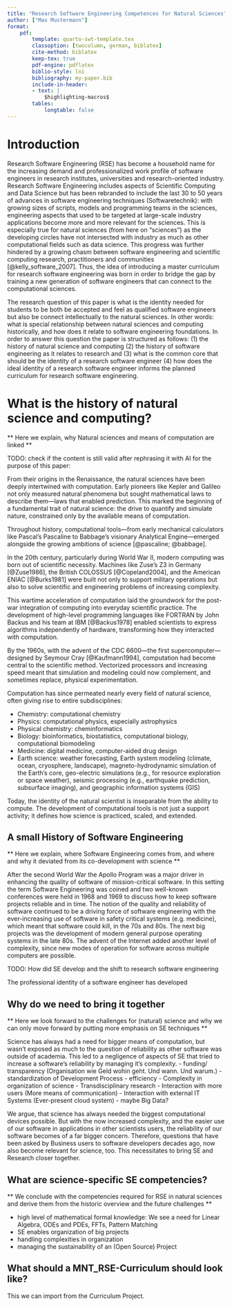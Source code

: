 ```yaml
---
title: "Research Software Engineering Competences for Natural Sciences"
author: ["Max Mustermann"]
format:
    pdf:
        template: quarto-swt-template.tex
        classoption: [twocolumn, german, biblatex]
        cite-method: biblatex
        keep-tex: true
        pdf-engine: pdflatex
        biblio-style: lni
        bibliography: my-paper.bib
        include-in-header:
        - text: |
            $highlighting-macros$
        tables:
            longtable: false
---
```


# Introduction

Research Software Engineering (RSE) has become a household name for the increasing demand and professionalized work profile of software engineers in research institutes, universities and research-oriented industry. Research Software Engineering includes aspects of Scientific Computing and Data Science but has been rebranded to include the last 30 to 50 years of advances in software engineering techniques (Softwaretechnik): with growing sizes of scripts, models and programming teams in the sciences, engineering aspects that used to be targeted at large-scale industry applications become more and more relevant for the sciences. This is especially true for natural sciences (from here on "sciences") as the developing circles have not intersected with industry as much as other computational fields such as data science. This progress was further hindered by a growing chasm between software engineering and scientific computing research, practitioners and communities [@kelly_software_2007]. Thus, the idea of introducing a master curriculum for research software engineering was born in order to bridge the gap by training a new generation of software engineers that can connect to the computational sciences.

The research question of this paper is what is the identity needed for students to be both be accepted and feel as qualified software engineers but also be connect intellectually to the natural sciences. In other words: what is special relationship between natural sciences and computing historically, and how does it relate to software engineering foundations. In order to answer this question the paper is structured as follows: (1) the history of natural science and computing (2) the history of software engineering as it relates to research and (3) what is the common core that should be the identity of a research software engineer (4) how does the ideal identity of a research software engineer informs the planned curriculum for research software engineering.

# What is the history of natural science and computing?

** Here we explain, why Natural sciences and means of computation are linked **

TODO: check if the content is still valid after rephrasing it with AI for the purpose of this paper:

From their origins in the Renaissance, the natural sciences have been deeply intertwined with computation. Early pioneers like Kepler and Galileo not only measured natural phenomena but sought mathematical laws to describe them—laws that enabled prediction. This marked the beginning of a fundamental trait of natural science: the drive to quantify and simulate nature, constrained only by the available means of computation.

Throughout history, computational tools—from early mechanical calculators like Pascal’s Pascaline to Babbage’s visionary Analytical Engine—emerged alongside the growing ambitions of science [@pascaline; @babbage].

In the 20th century, particularly during World War II, modern computing was born out of scientific necessity. Machines like Zuse’s Z3 in Germany [@Zuse1986], the British COLOSSUS [@Copeland2004], and the American ENIAC [@Burks1981] were built not only to support military operations but also to solve scientific and engineering problems of increasing complexity.

This wartime acceleration of computation laid the groundwork for the post-war integration of computing into everyday scientific practice. The development of high-level programming languages like FORTRAN by John Backus and his team at IBM [@Backus1978] enabled scientists to express algorithms independently of hardware, transforming how they interacted with computation.

By the 1960s, with the advent of the CDC 6600—the first supercomputer—designed by Seymour Cray [@Kaufmann1994], computation had become central to the scientific method. Vectorized processors and increasing speed meant that simulation and modeling could now complement, and sometimes replace, physical experimentation.

Computation has since permeated nearly every field of natural science, often giving rise to entire subdisciplines:

- Chemistry: computational chemistry
- Physics: computational physics, especially astrophysics
- Physical chemistry: cheminformatics
- Biology: bioinformatics, biostatistics, computational biology, computational biomodeling
- Medicine: digital medicine, computer-aided drug design
- Earth science: weather forecasting, Earth system modeling (climate, ocean, cryosphere, landscape), magneto-hydrodynamic simulation of the Earth’s core, geo-electric simulations (e.g., for resource exploration or space weather), seismic processing (e.g., earthquake prediction, subsurface imaging), and geographic information systems (GIS)


Today, the identity of the natural scientist is inseparable from the ability to compute. The development of computational tools is not just a support activity; it defines how science is practiced, scaled, and extended.

## A small History of Software Engineering
** Here we explain, where Software Engineering comes from, and where and why it deviated from its co-development with science **

After the second World War the Apollo Program was a major driver in enhancing the quality of software
of mission-critical software. In this setting the term Software Engineering was coined and two well-known
conferences were held in 1968 and 1969 to discuss how to keep software projects reliable and in time.
The notion of the quality and reliability of software continued to be a driving force of software engineering
with the ever-increasing use of software in safety critical systems (e.g. medicine), which meant that software could kill, in the 70s and 80s.
The next big projects was the development of modern general purpose operating systems in the late 80s.
The advent of the Internet added another level of complexity, since new modes of operation for software across multiple computers are possible.

TODO: How did SE develop and the shift to research software engineering

The professional identity of a software engineer has developed

## Why do we need to bring it together
** Here we look forward to the challenges for (natural) science and why we can only move forward by putting more emphasis on SE techniques **

Science has always had a need for bigger means of computation, but wasn't exposed as much to the question of reliability as other software was outside of academia.
This led to a negligence of aspects of SE that tried to increase a software's reliability by managing it's complexity.
- funding/ transparency (Organisation wie Geld wohin geht. Und wann. Und warum.)
- standardization of Development Process
- efficiency 
- Complexity in organization of science
- Transdisciplinary research 
- Interaction with more users (More means of communication)
- Interaction with external IT Systems (Ever-present cloud system)
- maybe Big Data?

We argue, that science has always needed the biggest computational devices possible. But with the now increased complexity, and the easier use of our software in applications
in other scientists users, the reliability of our software becomes of a far bigger concern. Therefore, questions that have been asked by Business users
to software developers decades ago, now also become relevant for science, too. This necessitates to bring SE and Research closer together.

## What are science-specific SE competencies?
** We conclude with the competencies required for RSE in natural sciences and derive them from the historic overview and the future challenges **

- high level of mathematical formal knowledge: We see a need for Linear Algebra, ODEs and PDEs, FFTs, Pattern Matching
- SE enables organization of big projects
- handling complexities in organization
- managing the sustainability of an (Open Source) Project

## What should a MNT_RSE-Curriculum should look like?

This we can import from the Curriculum Project.
